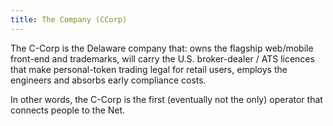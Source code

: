```yaml
---
title: The Company (CCorp)
---
```


The C-Corp is the Delaware company that: owns the flagship web/mobile front-end and trademarks, will carry the U.S. broker-dealer / ATS licences that make personal-token trading legal for retail users, employs the engineers and absorbs early compliance costs.

In other words, the C-Corp is the first (eventually not the only) operator that connects people to the Net.
